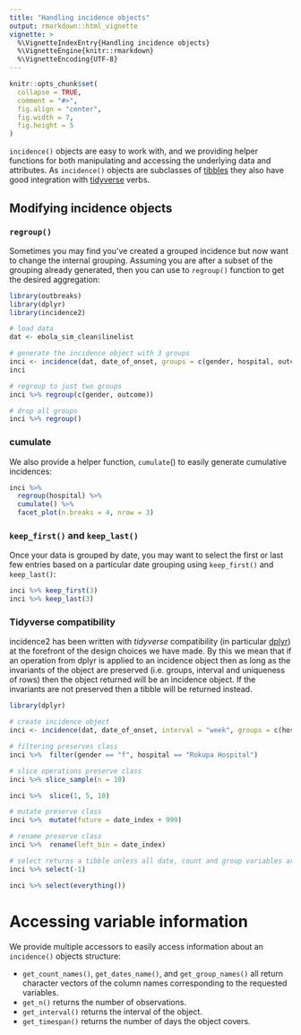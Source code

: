 ```yaml
---
title: "Handling incidence objects"
output: rmarkdown::html_vignette
vignette: >
  %\VignetteIndexEntry{Handling incidence objects}
  %\VignetteEngine{knitr::rmarkdown}
  %\VignetteEncoding{UTF-8}
---
```


```r
knitr::opts_chunk$set(
  collapse = TRUE,
  comment = "#>",
  fig.align = "center",
  fig.width = 7,
  fig.height = 5
)
```

`incidence()` objects are easy to work with, and we providing helper functions for both manipulating and accessing the underlying data and attributes.
As `incidence()` objects are subclasses of [tibbles](https://tibble.tidyverse.org/) they also have good integration with [tidyverse](https://www.tidyverse.org/) verbs.

## Modifying incidence objects

### `regroup()`
Sometimes you may find you've created a grouped incidence but now want to change the internal grouping.
Assuming you are after a subset of the grouping already generated, then you can use to `regroup()` function to get the desired aggregation:

```r
library(outbreaks)
library(dplyr)
library(incidence2)

# load data
dat <- ebola_sim_clean$linelist

# generate the incidence object with 3 groups
inci <- incidence(dat, date_of_onset, groups = c(gender, hospital, outcome), interval = "week")
inci

# regroup to just two groups
inci %>% regroup(c(gender, outcome))

# drop all groups
inci %>% regroup()
```

### cumulate
We also provide a helper function, `cumulate`() to easily generate cumulative 
incidences:

```r
inci %>% 
  regroup(hospital) %>% 
  cumulate() %>% 
  facet_plot(n.breaks = 4, nrow = 3)
```

### `keep_first()` and `keep_last()`
Once your data is grouped by date, you may want to select the first or last few entries based on a particular date grouping using `keep_first()` and `keep_last()`:

```r
inci %>% keep_first(3)
inci %>% keep_last(3)
```

### Tidyverse compatibility
incidence2 has been written with *tidyverse* compatibility (in particular [dplyr](https://dplyr.tidyverse.org/)) at the forefront of the design choices we have made.
By this we mean that if an operation from dplyr is applied to an incidence object then as long as the invariants of the object are preserved (i.e. groups, interval and uniqueness of rows) then the object returned will be an incidence object.
If the invariants are not preserved then a tibble will be returned instead.

```r
library(dplyr)

# create incidence object
inci <- incidence(dat, date_of_onset, interval = "week", groups = c(hospital, gender))

# filtering preserves class
inci %>%  filter(gender == "f", hospital == "Rokupa Hospital")

# slice operations preserve class
inci %>% slice_sample(n = 10)

inci %>%  slice(1, 5, 10)

# mutate preserve class
inci %>%  mutate(future = date_index + 999)

# rename preserve class
inci %>%  rename(left_bin = date_index)

# select returns a tibble unless all date, count and group variables are preserved
inci %>% select(-1)

inci %>% select(everything())
```

# Accessing variable information
We provide multiple accessors to easily access information about an `incidence()` objects structure:

* `get_count_names()`, `get_dates_name()`, and `get_group_names()` all return character vectors of the column names corresponding to the requested variables.
* `get_n()` returns the number of observations.
* `get_interval()` returns the interval of the object.
* `get_timespan()` returns the number of days the object covers.
